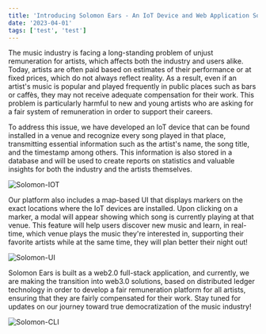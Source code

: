 ```yaml
---
title: 'Introducing Solomon Ears - An IoT Device and Web Application Solution for Fair Music Industry Remuneration'
date: '2023-04-01'
tags: ['test', 'test']
---
```


The music industry is facing a long-standing problem of unjust remuneration for artists, which affects both the industry and users alike. Today, artists are often paid based on estimates of their performance or at fixed prices, which do not always reflect reality. As a result, even if an artist's music is popular and played frequently in public places such as bars or caffès, they may not receive adequate compensation for their work. This problem is particularly harmful to new and young artists who are asking for a fair system of remuneration in order to support their careers.

To address this issue, we have developed an IoT device that can be found installed in a venue and recognize every song played in that place, transmitting essential information such as the artist's name, the song title, and the timestamp among others. This information is also stored in a database and will be used to create reports on statistics and valuable insights for both the industry and the artists themselves.

![Solomon-IOT](/images/Solomon-IOT.jpeg)

Our platform also includes a map-based UI that displays markers on the exact locations where the IoT devices are installed. Upon clicking on a marker, a modal will appear showing which song is currently playing at that venue. This feature will help users discover new music and learn, in real-time, which venue plays the music they're interested in, supporting their favorite artists while at the same time, they will plan better their night out!

![Solomon-UI](/images/Solomon-UI.jpeg)

Solomon Ears is built as a web2.0 full-stack application, and currently, we are making the transition into web3.0 solutions, based on distributed ledger technology in order to develop a fair remuneration platform for all artists, ensuring that they are fairly compensated for their work. Stay tuned for updates on our journey toward true democratization of the music industry!

![Solomon-CLI](/images/Solomon-CLI.jpeg)
